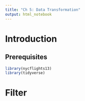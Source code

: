 ```yaml
---
title: "Ch 5: Data Transformation"
output: html_notebook
---
```



# Introduction

## Prerequisites

```r
library(nycflights13)
library(tidyverse)
```

# Filter

```r

```

